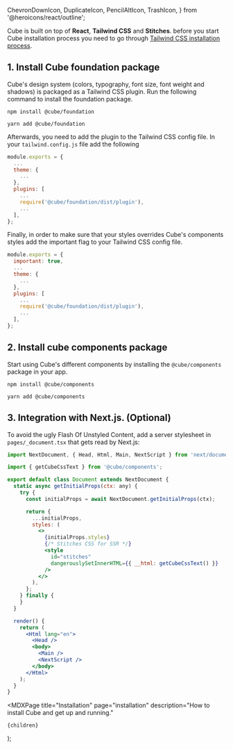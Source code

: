   ChevronDownIcon,
  DuplicateIcon,
  PencilAltIcon,
  TrashIcon,
} from '@heroicons/react/outline';



<Head>
  <title>Installation - Cube</title>
  <meta
    name="description"
    description="How to install Cube and get up and running."
  />
</Head>

Cube is built on top of **React**, **Tailwind CSS** and **Stitches**. before you start Cube installation process you need to go through [Tailwind CSS installation process](https://tailwindcss.com/docs/installation).

## 1. Install Cube foundation package

Cube's design system (colors, typography, font size, font weight and shadows) is packaged as a Tailwind CSS plugin. Run the following command to install the foundation package.

```
npm install @cube/foundation

yarn add @cube/foundation
```

Afterwards, you need to add the plugin to the Tailwind CSS config file. In your `tailwind.config.js` file add the following

```js /require('@cube/foundation/dist/plugin')/
module.exports = {
  ...
  theme: {
    ...
  },
  plugins: [
    ...
    require('@cube/foundation/dist/plugin'),
    ...
  ],
};
```

Finally, in order to make sure that your styles overrides Cube's components styles add the important flag to your Tailwind CSS config file.

```js /important: true/
module.exports = {
  important: true,
  ...
  theme: {
    ...
  },
  plugins: [
    ...
    require('@cube/foundation/dist/plugin'),
    ...
  ],
};
```

## 2. Install cube components package

Start using Cube's different components by installing the `@cube/components` package in your app.

```
npm install @cube/components

yarn add @cube/components
```

## 3. Integration with Next.js. (Optional)

To avoid the ugly Flash Of Unstyled Content, add a server stylesheet in `pages/_document.tsx` that gets read by Next.js:

```jsx /getCubeCssText/
import NextDocument, { Head, Html, Main, NextScript } from 'next/document';

import { getCubeCssText } from '@cube/components';

export default class Document extends NextDocument {
  static async getInitialProps(ctx: any) {
    try {
      const initialProps = await NextDocument.getInitialProps(ctx);

      return {
        ...initialProps,
        styles: (
          <>
            {initialProps.styles}
            {/* Stitches CSS for SSR */}
            <style
              id="stitches"
              dangerouslySetInnerHTML={{ __html: getCubeCssText() }}
            />
          </>
        ),
      };
    } finally {
    }
  }

  render() {
    return (
      <Html lang="en">
        <Head />
        <body>
          <Main />
          <NextScript />
        </body>
      </Html>
    );
  }
}
```

  <MDXPage
    title="Installation"
    page="installation"
    description="How to install Cube and get up and running."
  >
    {children}
  </MDXPage>
);
